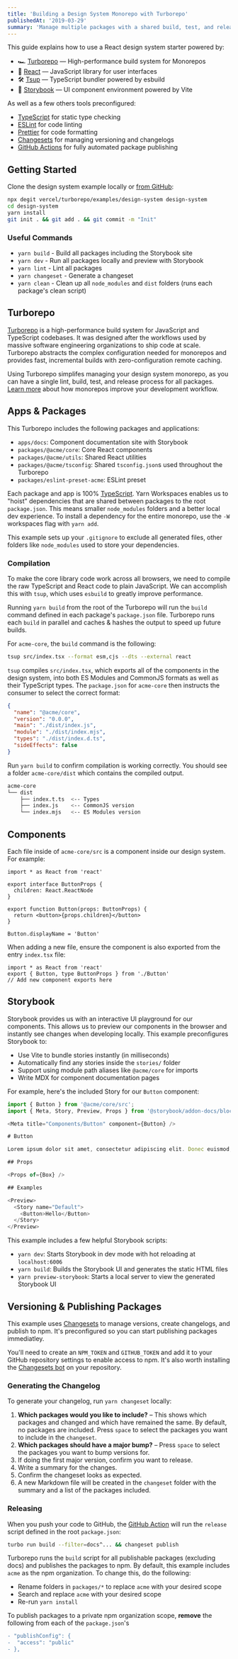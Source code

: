 ```yaml
---
title: 'Building a Design System Monorepo with Turborepo'
publishedAt: '2019-03-29'
summary: 'Manage multiple packages with a shared build, test, and release process using Turborepo, Changesets, Storybook, and more.'
---
```


This guide explains how to use a React design system starter powered by:

- 🏎 [Turborepo](https://turborepo.org) — High-performance build system for Monorepos
- 🚀 [React](https://reactjs.org/) — JavaScript library for user interfaces
- 🛠 [Tsup](https://github.com/egoist/tsup) — TypeScript bundler powered by esbuild
- 📖 [Storybook](https://storybook.js.org/) — UI component environment powered by Vite

As well as a few others tools preconfigured:

- [TypeScript](https://www.typescriptlang.org/) for static type checking
- [ESLint](https://eslint.org/) for code linting
- [Prettier](https://prettier.io) for code formatting
- [Changesets](https://github.com/changesets/changesets) for managing versioning and changelogs
- [GitHub Actions](https://github.com/changesets/action) for fully automated package publishing

## Getting Started

Clone the design system example locally or [from GitHub](https://github.com/vercel/turborepo/tree/main/examples/design-system):

```bash
npx degit vercel/turborepo/examples/design-system design-system
cd design-system
yarn install
git init . && git add . && git commit -m "Init"
```

### Useful Commands

- `yarn build` - Build all packages including the Storybook site
- `yarn dev` - Run all packages locally and preview with Storybook
- `yarn lint` - Lint all packages
- `yarn changeset` - Generate a changeset
- `yarn clean` - Clean up all `node_modules` and `dist` folders (runs each package's clean script)

## Turborepo

[Turborepo](https://turborepo.org) is a high-performance build system for JavaScript and TypeScript codebases. It was designed after the workflows used by massive software engineering organizations to ship code at scale. Turborepo abstracts the complex configuration needed for monorepos and provides fast, incremental builds with zero-configuration remote caching.

Using Turborepo simplifes managing your design system monorepo, as you can have a single lint, build, test, and release process for all packages. [Learn more](https://vercel.com/blog/monorepos-are-changing-how-teams-build-software) about how monorepos improve your development workflow.

## Apps & Packages

This Turborepo includes the following packages and applications:

- `apps/docs`: Component documentation site with Storybook
- `packages/@acme/core`: Core React components
- `packages/@acme/utils`: Shared React utilities
- `packages/@acme/tsconfig`: Shared `tsconfig.json`s used throughout the Turborepo
- `packages/eslint-preset-acme`: ESLint preset

Each package and app is 100% [TypeScript](https://www.typescriptlang.org/). Yarn Workspaces enables us to "hoist" dependencies that are shared between packages to the root `package.json`. This means smaller `node_modules` folders and a better local dev experience. To install a dependency for the entire monorepo, use the `-W` workspaces flag with `yarn add`.

This example sets up your `.gitignore` to exclude all generated files, other folders like `node_modules` used to store your dependencies.

### Compilation

To make the core library code work across all browsers, we need to compile the raw TypeScript and React code to plain JavaScript. We can accomplish this with `tsup`, which uses `esbuild` to greatly improve performance.

Running `yarn build` from the root of the Turborepo will run the `build` command defined in each package's `package.json` file. Turborepo runs each `build` in parallel and caches & hashes the output to speed up future builds.

For `acme-core`, the `build` command is the following:

```bash
tsup src/index.tsx --format esm,cjs --dts --external react
```

`tsup` compiles `src/index.tsx`, which exports all of the components in the design system, into both ES Modules and CommonJS formats as well as their TypeScript types. The `package.json` for `acme-core` then instructs the consumer to select the correct format:

```json title="acme-core/package.json"
{
  "name": "@acme/core",
  "version": "0.0.0",
  "main": "./dist/index.js",
  "module": "./dist/index.mjs",
  "types": "./dist/index.d.ts",
  "sideEffects": false
}
```

Run `yarn build` to confirm compilation is working correctly. You should see a folder `acme-core/dist` which contains the compiled output.

```bash
acme-core
└── dist
    ├── index.t.ts  <-- Types
    ├── index.js    <-- CommonJS version
    └── index.mjs   <-- ES Modules version
```

## Components

Each file inside of `acme-core/src` is a component inside our design system. For example:

```tsx title="acme-core/src/Button.tsx"
import * as React from 'react'

export interface ButtonProps {
  children: React.ReactNode
}

export function Button(props: ButtonProps) {
  return <button>{props.children}</button>
}

Button.displayName = 'Button'
```

When adding a new file, ensure the component is also exported from the entry `index.tsx` file:

```tsx title="acme-core/src/index.tsx"
import * as React from 'react'
export { Button, type ButtonProps } from './Button'
// Add new component exports here
```

## Storybook

Storybook provides us with an interactive UI playground for our components. This allows us to preview our components in the browser and instantly see changes when developing locally. This example preconfigures Storybook to:

- Use Vite to bundle stories instantly (in milliseconds)
- Automatically find any stories inside the `stories/` folder
- Support using module path aliases like `@acme/core` for imports
- Write MDX for component documentation pages

For example, here's the included Story for our `Button` component:

```js title="apps/docs/stories/button.stories.mdx"
import { Button } from '@acme/core/src';
import { Meta, Story, Preview, Props } from '@storybook/addon-docs/blocks';

<Meta title="Components/Button" component={Button} />

# Button

Lorem ipsum dolor sit amet, consectetur adipiscing elit. Donec euismod, nisl eget consectetur tempor, nisl nunc egestas nisi, euismod aliquam nisl nunc euismod.

## Props

<Props of={Box} />

## Examples

<Preview>
  <Story name="Default">
    <Button>Hello</Button>
  </Story>
</Preview>
```

This example includes a few helpful Storybook scripts:

- `yarn dev`: Starts Storybook in dev mode with hot reloading at `localhost:6006`
- `yarn build`: Builds the Storybook UI and generates the static HTML files
- `yarn preview-storybook`: Starts a local server to view the generated Storybook UI

## Versioning & Publishing Packages

This example uses [Changesets](https://github.com/changesets/changesets) to manage versions, create changelogs, and publish to npm. It's preconfigured so you can start publishing packages immediatley.

You'll need to create an `NPM_TOKEN` and `GITHUB_TOKEN` and add it to your GitHub repository settings to enable access to npm. It's also worth installing the [Changesets bot](https://github.com/apps/changeset-bot) on your repository.

### Generating the Changelog

To generate your changelog, run `yarn changeset` locally:

1. **Which packages would you like to include?** – This shows which packages and changed and which have remained the same. By default, no packages are included. Press `space` to select the packages you want to include in the `changeset`.
1. **Which packages should have a major bump?** – Press `space` to select the packages you want to bump versions for.
1. If doing the first major version, confirm you want to release.
1. Write a summary for the changes.
1. Confirm the changeset looks as expected.
1. A new Markdown file will be created in the `changeset` folder with the summary and a list of the packages included.

### Releasing

When you push your code to GitHub, the [GitHub Action](https://github.com/changesets/action) will run the `release` script defined in the root `package.json`:

```bash
turbo run build --filter=docs^... && changeset publish
```

Turborepo runs the `build` script for all publishable packages (excluding docs) and publishes the packages to npm. By default, this example includes `acme` as the npm organization. To change this, do the following:

- Rename folders in `packages/*` to replace `acme` with your desired scope
- Search and replace `acme` with your desired scope
- Re-run `yarn install`

To publish packages to a private npm organization scope, **remove** the following from each of the `package.json`'s

```diff
- "publishConfig": {
-  "access": "public"
- },
```
